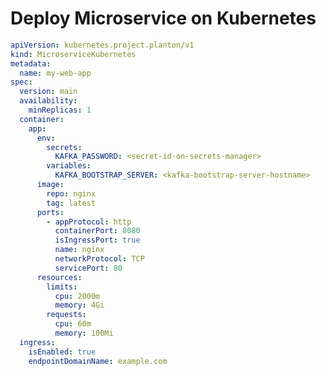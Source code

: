# Deploy Microservice on Kubernetes

```yaml
apiVersion: kubernetes.project.planton/v1
kind: MicroserviceKubernetes
metadata:
  name: my-web-app
spec:
  version: main
  availability:
    minReplicas: 1
  container:
    app:
      env:
        secrets:
          KAFKA_PASSWORD: <secret-id-on-secrets-manager>
        variables:
          KAFKA_BOOTSTRAP_SERVER: <kafka-bootstrap-server-hostname>
      image:
        repo: nginx
        tag: latest
      ports:
        - appProtocol: http
          containerPort: 8080
          isIngressPort: true
          name: nginx
          networkProtocol: TCP
          servicePort: 80
      resources:
        limits:
          cpu: 2000m
          memory: 4Gi
        requests:
          cpu: 60m
          memory: 100Mi
  ingress:
    isEnabled: true
    endpointDomainName: example.com
```
